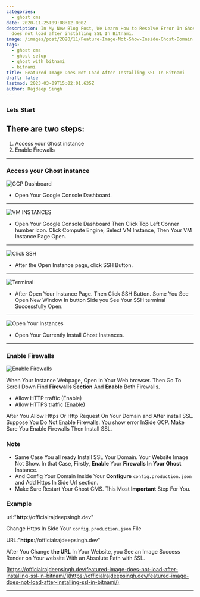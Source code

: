 ```yaml
---
categories:
  - ghost cms
date: 2020-11-25T09:08:12.000Z
description: In My New Blog Post, We Learn How to Resolve Error In Ghost Featured Image
  does not load after installing SSL In Bitnami.
image: /images/post/2020/11/Feature-Image-Not-Show-Inside-Ghost-Domain.png
tags:
  - ghost cms
  - ghost setup
  - ghost with bitnami
  - bitnami
title: Featured Image Does Not Load After Installing SSL In Bitnami
draft: false
lastmod: 2023-03-09T15:02:01.635Z
author: Rajdeep Singh
---
```


### Lets Start

## **There are** two **steps:**

1. Access your Ghost instance
2. Enable Firewalls

---

### Access your Ghost instance

![GCP Dashboard](/images/post/2020/11/Google-Console-5.png "GCP Dashboard")

- Open Your Google Console Dashboard.

---

![VM INSTANCES](/images/post/2020/11/GCP-Dmain-5.png "VM INSTANCES")

- Open Your Google Console Dashboard Then Click Top Left Conner humber icon. Click Compute Engine, Select VM Instance, Then Your VM Instance Page Open.

---

![Click SSH](/images/post/2020/11/Ghost-SSH--3.png ' Click SSH')

- After the Open Instance page, click SSH Button.

---

![Terminal](/images/post/2020/11/open-new-SSH-3.png ' Terminal')

- After Open Your Instance Page. Then Click SSH Button. Some You See Open New Window In button Side you See Your SSH terminal Successfully Open.

---

![Open Your Instances](/images/post/2020/11/Open-Vm-Intance.png 'Open Your Instances')

- Open Your Currently Install Ghost Instances.

---

### Enable Firewalls

![Enable Firewalls](/images/post/2020/11/Firewalls.png ' Enable Firewalls')

When Your Instance Webpage, Open In Your Web browser. Then Go To Scroll Down Find **Firewalls Section** And **Enable** Both Firewalls.

- Allow HTTP traffic (Enable)
- Allow HTTPS traffic (Enable)

After You Allow Https Or Http Request On Your Domain and After install SSL. Suppose You Do Not Enable Firewalls. You show error InSide GCP. Make Sure You Enable Firewalls Then Install SSL.

### Note

- Same Case You all ready Install SSL Your Domain. Your Website Image Not Show. In that Case, Firstly, **Enable** Your **Firewalls In Your Ghost** Instance.
- And Config Your Domain Inside Your **Configure** `config.production.json` and Add Https In Side Url section.
- Make Sure Restart Your Ghost CMS. This Most **Important** Step For You.

### Example

url:"**http**://officialrajdeepsingh.dev"

Change Https In Side Your `config.production.json` File

URL:"**https**://officialrajdeepsingh.dev"

After You Change **the URL** In Your Website, you See an Image Success Render on Your website With an Absolute Path with SSL.

[https://officialrajdeepsingh.dev/featured-image-does-not-load-after-installing-ssl-in-bitnami/](https://officialrajdeepsingh.dev/featured-image-does-not-load-after-installing-ssl-in-bitnami/)

---
